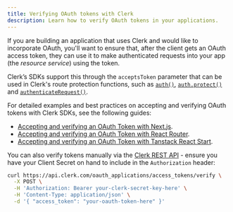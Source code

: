 ```yaml
---
title: Verifying OAuth tokens with Clerk
description: Learn how to verify OAuth tokens in your applications.
---
```


If you are building an application that uses Clerk and would like to incorporate OAuth, you'll want to ensure that, after the client gets an OAuth access token, they can use it to make authenticated requests into your app (the _resource service_) using the token.

Clerk’s SDKs support this through the `acceptsToken` parameter that can be used in Clerk's route protection functions, such as [`auth()`](/docs/references/nextjs/auth), [`auth.protect()`](/docs/references/nextjs/auth#auth-protect) and [`authenticateRequest()`](/docs/references/backend/authenticate-request).

For detailed examples and best practices on accepting and verifying OAuth tokens with Clerk SDKs, see the following guides:

- [Accepting and verifying an OAuth Token with Next.js]().
- [Accepting and verifying an OAuth Token with React Router]().
- [Accepting and verifying an OAuth Token with Tanstack React Start]().

You can also verify tokens manually via the [Clerk REST API](https://api.clerk.com/docs?access_token=m2m-design-partners#tag/oauth-access-tokens---backend-api/post/oauth_applications/access_tokens/verify) - ensure you have your Client Secret on hand to include in the `Authorization` header:

```sh {{ filename: 'terminal' }}
curl https://api.clerk.com/oauth_applications/access_tokens/verify \
  -X POST \
  -H 'Authorization: Bearer your-clerk-secret-key-here' \
  -H 'Content-Type: application/json' \
  -d '{ "access_token": "your-oauth-token-here" }'
```
